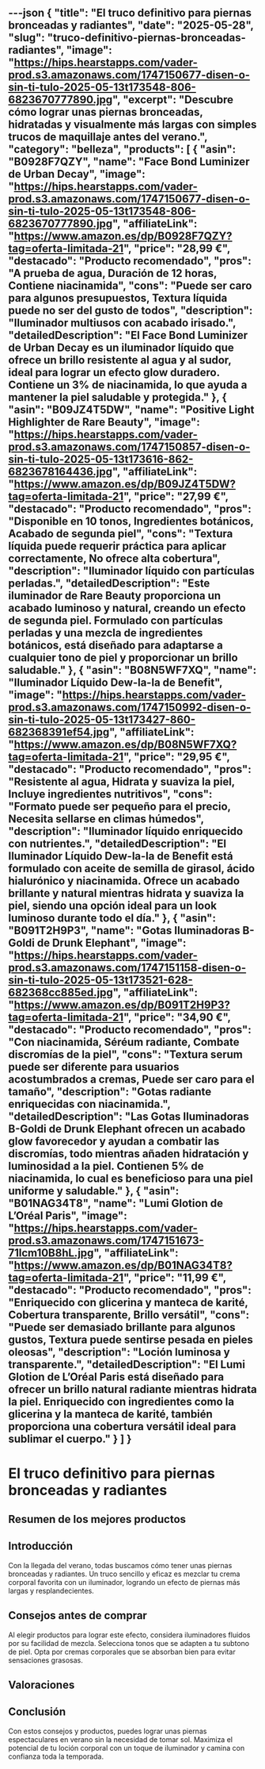 ---json
{
  "title": "El truco definitivo para piernas bronceadas y radiantes",
  "date": "2025-05-28",
  "slug": "truco-definitivo-piernas-bronceadas-radiantes",
  "image": "https://hips.hearstapps.com/vader-prod.s3.amazonaws.com/1747150677-disen-o-sin-ti-tulo-2025-05-13t173548-806-6823670777890.jpg",
  "excerpt": "Descubre cómo lograr unas piernas bronceadas, hidratadas y visualmente más largas con simples trucos de maquillaje antes del verano.",
  "category": "belleza",
  "products": [
    {
      "asin": "B0928F7QZY",
      "name": "Face Bond Luminizer de Urban Decay",
      "image": "https://hips.hearstapps.com/vader-prod.s3.amazonaws.com/1747150677-disen-o-sin-ti-tulo-2025-05-13t173548-806-6823670777890.jpg",
      "affiliateLink": "https://www.amazon.es/dp/B0928F7QZY?tag=oferta-limitada-21",
      "price": "28,99 €",
      "destacado": "Producto recomendado",
      "pros": "A prueba de agua, Duración de 12 horas, Contiene niacinamida",
      "cons": "Puede ser caro para algunos presupuestos, Textura líquida puede no ser del gusto de todos",
      "description": "Iluminador multiusos con acabado irisado.",
      "detailedDescription": "El Face Bond Luminizer de Urban Decay es un iluminador líquido que ofrece un brillo resistente al agua y al sudor, ideal para lograr un efecto glow duradero. Contiene un 3% de niacinamida, lo que ayuda a mantener la piel saludable y protegida."
    },
    {
      "asin": "B09JZ4T5DW",
      "name": "Positive Light Highlighter de Rare Beauty",
      "image": "https://hips.hearstapps.com/vader-prod.s3.amazonaws.com/1747150857-disen-o-sin-ti-tulo-2025-05-13t173616-862-6823678164436.jpg",
      "affiliateLink": "https://www.amazon.es/dp/B09JZ4T5DW?tag=oferta-limitada-21",
      "price": "27,99 €",
      "destacado": "Producto recomendado",
      "pros": "Disponible en 10 tonos, Ingredientes botánicos, Acabado de segunda piel",
      "cons": "Textura líquida puede requerir práctica para aplicar correctamente, No ofrece alta cobertura",
      "description": "Iluminador líquido con partículas perladas.",
      "detailedDescription": "Este iluminador de Rare Beauty proporciona un acabado luminoso y natural, creando un efecto de segunda piel. Formulado con partículas perladas y una mezcla de ingredientes botánicos, está diseñado para adaptarse a cualquier tono de piel y proporcionar un brillo saludable."
    },
    {
      "asin": "B08N5WF7XQ",
      "name": "Iluminador Líquido Dew-la-la de Benefit",
      "image": "https://hips.hearstapps.com/vader-prod.s3.amazonaws.com/1747150992-disen-o-sin-ti-tulo-2025-05-13t173427-860-682368391ef54.jpg",
      "affiliateLink": "https://www.amazon.es/dp/B08N5WF7XQ?tag=oferta-limitada-21",
      "price": "29,95 €",
      "destacado": "Producto recomendado",
      "pros": "Resistente al agua, Hidrata y suaviza la piel, Incluye ingredientes nutritivos",
      "cons": "Formato puede ser pequeño para el precio, Necesita sellarse en climas húmedos",
      "description": "Iluminador líquido enriquecido con nutrientes.",
      "detailedDescription": "El Iluminador Líquido Dew-la-la de Benefit está formulado con aceite de semilla de girasol, ácido hialurónico y niacinamida. Ofrece un acabado brillante y natural mientras hidrata y suaviza la piel, siendo una opción ideal para un look luminoso durante todo el día."
    },
    {
      "asin": "B091T2H9P3",
      "name": "Gotas Iluminadoras B-Goldi de Drunk Elephant",
      "image": "https://hips.hearstapps.com/vader-prod.s3.amazonaws.com/1747151158-disen-o-sin-ti-tulo-2025-05-13t173521-628-682368cc885ed.jpg",
      "affiliateLink": "https://www.amazon.es/dp/B091T2H9P3?tag=oferta-limitada-21",
      "price": "34,90 €",
      "destacado": "Producto recomendado",
      "pros": "Con niacinamida, Séréum radiante, Combate discromías de la piel",
      "cons": "Textura serum puede ser diferente para usuarios acostumbrados a cremas, Puede ser caro para el tamaño",
      "description": "Gotas radiante enriquecidas con niacinamida.",
      "detailedDescription": "Las Gotas Iluminadoras B-Goldi de Drunk Elephant ofrecen un acabado glow favorecedor y ayudan a combatir las discromías, todo mientras añaden hidratación y luminosidad a la piel. Contienen 5% de niacinamida, lo cual es beneficioso para una piel uniforme y saludable."
    },
    {
      "asin": "B01NAG34T8",
      "name": "Lumi Glotion de L’Oréal Paris",
      "image": "https://hips.hearstapps.com/vader-prod.s3.amazonaws.com/1747151673-71lcm10B8hL.jpg",
      "affiliateLink": "https://www.amazon.es/dp/B01NAG34T8?tag=oferta-limitada-21",
      "price": "11,99 €",
      "destacado": "Producto recomendado",
      "pros": "Enriquecido con glicerina y manteca de karité, Cobertura transparente, Brillo versátil",
      "cons": "Puede ser demasiado brillante para algunos gustos, Textura puede sentirse pesada en pieles oleosas",
      "description": "Loción luminosa y transparente.",
      "detailedDescription": "El Lumi Glotion de L’Oréal Paris está diseñado para ofrecer un brillo natural radiante mientras hidrata la piel. Enriquecido con ingredientes como la glicerina y la manteca de karité, también proporciona una cobertura versátil ideal para sublimar el cuerpo."
    }
  ]
}
---


# El truco definitivo para piernas bronceadas y radiantes

## Resumen de los mejores productos

<ProductRankingTable products={products} />

## Introducción

Con la llegada del verano, todas buscamos cómo tener unas piernas bronceadas y radiantes. Un truco sencillo y eficaz es mezclar tu crema corporal favorita con un iluminador, logrando un efecto de piernas más largas y resplandecientes.

## Consejos antes de comprar

Al elegir productos para lograr este efecto, considera iluminadores fluidos por su facilidad de mezcla. Selecciona tonos que se adapten a tu subtono de piel. Opta por cremas corporales que se absorban bien para evitar sensaciones grasosas.

## Valoraciones

<ProductDetailCard product={products[0]} />

<ProductDetailCard product={products[1]} />

<ProductDetailCard product={products[2]} />

<ProductDetailCard product={products[3]} />

<ProductDetailCard product={products[4]} />

## Conclusión

Con estos consejos y productos, puedes lograr unas piernas espectaculares en verano sin la necesidad de tomar sol. Maximiza el potencial de tu loción corporal con un toque de iluminador y camina con confianza toda la temporada.
